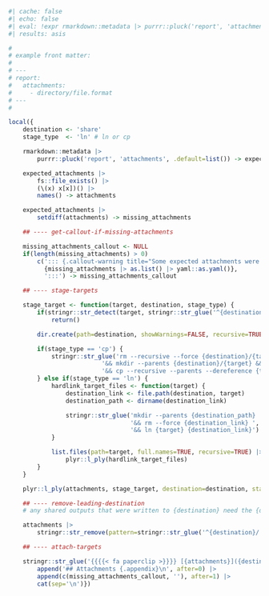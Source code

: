 <!-- include attachments, if `report.attachments` is in the metadata -->

```r
#| cache: false
#| echo: false
#| eval: !expr rmarkdown::metadata |> purrr::pluck('report', 'attachments') |> is.null() |> magrittr::not()
#| results: asis

#
# example front matter:
#
# ---
# report:
#   attachments:
#     - directory/file.format
# ---
#

local({
	destination <- 'share'
	stage_type  <- 'ln' # ln or cp

	rmarkdown::metadata |>
		purrr::pluck('report', 'attachments', .default=list()) -> expected_attachments

	expected_attachments |>
		fs::file_exists() |>
		(\(x) x[x])() |>
		names() -> attachments

	expected_attachments |>
		setdiff(attachments) -> missing_attachments

	## ---- get-callout-if-missing-attachments

	missing_attachments_callout <- NULL
	if(length(missing_attachments) > 0)
		c('::: {.callout-warning title="Some expected attachments were not found!"}',
		  {missing_attachments |> as.list() |> yaml::as.yaml()},
		  ':::') -> missing_attachments_callout

	## ---- stage-targets

	stage_target <- function(target, destination, stage_type) {
		if(stringr::str_detect(target, stringr::str_glue('^{destination}/'))) # do nothing if the target is already in the destination
			return()

		dir.create(path=destination, showWarnings=FALSE, recursive=TRUE)

		if(stage_type == 'cp') {
			stringr::str_glue('rm --recursive --force {destination}/{target} ',
				          '&& mkdir --parents {destination}/{target} && rmdir $_',
				          '&& cp --recursive --parents --dereference {target} {destination}') |> system()
		} else if(stage_type == 'ln') {
			hardlink_target_files <- function(target) {
				destination_link <- file.path(destination, target)
				destination_path <- dirname(destination_link)

				stringr::str_glue('mkdir --parents {destination_path} ',
				                  '&& rm --force {destination_link} ',
				                  '&& ln {target} {destination_link}') |> system()
			}

			list.files(path=target, full.names=TRUE, recursive=TRUE) |>
				plyr::l_ply(hardlink_target_files)
		}
	}

	plyr::l_ply(attachments, stage_target, destination=destination, stage_type=stage_type)

	## ---- remove-leading-destination
	# any shared outputs that were written to {destination} need the {desination} removed for the generalised link to work

	attachments |>
		stringr::str_remove(pattern=stringr::str_glue('^{destination}/')) -> attachments

	## ---- attach-targets

	stringr::str_glue('{{{{< fa paperclip >}}}} [{attachments}]({destination}/{attachments})</br>') |>
		append('## Attachments {.appendix}\n', after=0) |>
		append(c(missing_attachments_callout, ''), after=1) |>
		cat(sep='\n')})
```
